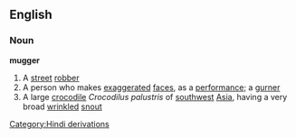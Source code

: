 ==English==
===Noun===
'''mugger'''
#A [[street]] [[robber]]
#A person who makes [[exaggerated]] [[face]]s, as a [[performance]]; a [[gurner]]
#A large [[crocodile]] ''Crocodilus palustris'' of [[southwest]] [[Asia]], having a very broad [[wrinkle]]d [[snout]]
[[Category:Hindi derivations]]